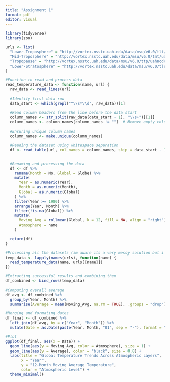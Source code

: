 ---
title: "Assignment 1"
format: pdf
editor: visual
---

```{r}
library(tidyverse)
library(zoo)

urls <- list(
  "Lower-Troposphere" = "http://vortex.nsstc.uah.edu/data/msu/v6.0/tlt/uahncdc_lt_6.0.txt",
  "Mid-Troposphere" = "http://vortex.nsstc.uah.edu/data/msu/v6.0/tmt/uahncdc_mt_6.0.txt",
  "Tropopause" = "http://vortex.nsstc.uah.edu/data/msu/v6.0/ttp/uahncdc_tp_6.0.txt",
  "Lower-Stratosphere" = "http://vortex.nsstc.uah.edu/data/msu/v6.0/tls/uahncdc_ls_6.0.txt"
)

#Function to read and process data
read_temperature_data <- function(name, url) {
  raw_data <- read_lines(url)

  #Identify first data row
  data_start <- which(grepl("^\\s*\\d", raw_data))[1]

  #Read column headers from the line before the data start
  column_names <- str_split(raw_data[data_start - 1], "\\s+")[[1]]
  column_names <- column_names[column_names != ""]  # Remove empty column names
  
  #Ensuring unique column names
  column_names <- make.unique(column_names)

  #Reading the dataset using whitespace separation
  df <- read_table(url, col_names = column_names, skip = data_start - 1, na = "NA")


  #Renaming and processing the data
  df <- df %>%
    rename(Month = Mo, Global = Globe) %>%
    mutate(
      Year = as.numeric(Year),
      Month = as.numeric(Month),
      Global = as.numeric(Global)
    ) %>%
    filter(Year >= 1980) %>%  
    arrange(Year, Month) %>%  
    filter(!is.na(Global)) %>% 
    mutate(
      Moving_Avg = rollmean(Global, k = 12, fill = NA, align = "right"),
      Atmosphere = name  
    )

  return(df)
}

#Processing all the datasets (im aware its a very messy solution but i was having some trouble and needed it for debugging)
temp_data <- lapply(names(urls), function(name) {
  read_temperature_data(name, urls[[name]])
})

#Extracting successful results and combining them
df_combined <- bind_rows(temp_data)

#Computing overall average
df_avg <- df_combined %>%
  group_by(Year, Month) %>%
  summarise(Average = mean(Moving_Avg, na.rm = TRUE), .groups = "drop")

#Merging and formating dates
df_final <- df_combined %>%
  left_join(df_avg, by = c("Year", "Month")) %>%
  mutate(Date = as.Date(paste(Year, Month, "01", sep = "-"), format = "%Y-%m-%d"))

#Plot
ggplot(df_final, aes(x = Date)) +
  geom_line(aes(y = Moving_Avg, color = Atmosphere), size = 1) +
  geom_line(aes(y = Average), color = "black", size = 0.8) +
  labs(title = "Global Temperature Trends Across Atmospheric Layers",
       x = "Year",
       y = "12-Month Moving Average Temperature",
       color = "Atmospheric Level") +
  theme_minimal()

```

